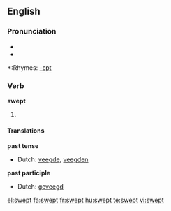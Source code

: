 ==English==

===Pronunciation===
*{{IPA|/'swεpt/}}
*{{audio|en-us-swept.ogg|Audio (US)}}

*:Rhymes: [[Rhymes:English:-ɛpt|-ɛpt]]

===Verb===
'''swept'''

# {{past of| to [[sweep]]}}

====Translations====
'''past tense'''
*Dutch: [[veegde]], [[veegden]]
'''past participle'''
*Dutch: [[geveegd]]

[[el:swept]]
[[fa:swept]]
[[fr:swept]]
[[hu:swept]]
[[te:swept]]
[[vi:swept]]